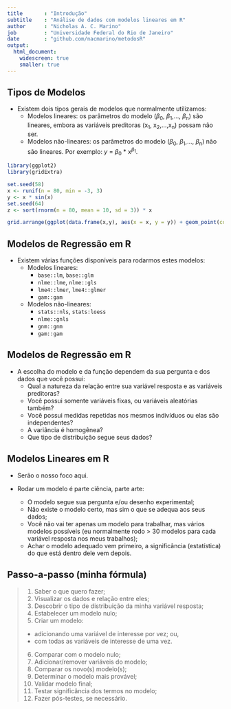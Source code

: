 ```yaml
---
title       : "Introdução"
subtitle    : "Análise de dados com modelos lineares em R"
author      : "Nicholas A. C. Marino"
job         : "Universidade Federal do Rio de Janeiro"
date        : "github.com/nacmarino/metodosR"
output:
  html_document:
    widescreen: true
    smaller: true
---
```


## Tipos de Modelos    

* Existem dois tipos gerais de modelos que normalmente utilizamos:
    + Modelos lineares: os parâmetros do modelo ($\beta$~0~, $\beta$~1~,..., $\beta$~n~) são lineares, embora as variáveis preditoras (x~1~, x~2~,...,x~n~) possam não ser.  
    + Modelos não-lineares: os parâmetros do modelo ($\beta$~0~, $\beta$~1~,..., $\beta$~n~) não são lineares. Por exemplo: _y_ = $\beta$~0~ * x^$\beta$~1~^.
    
```r
library(ggplot2)
library(gridExtra)

set.seed(58)  
x <- runif(n = 80, min = -3, 3)
y <- x * sin(x)
set.seed(64)
z <- sort(rnorm(n = 80, mean = 10, sd = 3)) * x

grid.arrange(ggplot(data.frame(x,y), aes(x = x, y = y)) + geom_point(colour = "blue") + theme_bw(), ggplot(data.frame(x,z), aes(x = x, y = z)) + geom_point(colour = "red") + theme_bw(), nrow = 1)
```

## Modelos de Regressão em R  

* Existem várias funções disponíveis para rodarmos estes modelos:  
    + Modelos lineares: 
        - `base::lm`, `base::glm`
        - `nlme::lme`, `nlme::gls`
        - `lme4::lmer`, `lme4::glmer`
        - `gam::gam`  
    + Modelos não-lineares: 
        - `stats::nls`, `stats:loess`   
        - `nlme::gnls`  
        - `gnm::gnm`  
        - `gam::gam`  
        
## Modelos de Regressão em R  

* A escolha do modelo e da função dependem da sua pergunta e dos dados que você possui:   
    + Qual a natureza da relação entre sua variável resposta e as variáveis preditoras?  
    + Você possui somente variáveis fixas, ou variáveis aleatórias também?  
    + Você possui medidas repetidas nos mesmos indivíduos ou elas são independentes?  
    + A variância é homogênea?  
    + Que tipo de distribuição segue seus dados?  

## Modelos Lineares em R  

* Serão o nosso foco aqui.    
  
* Rodar um modelo é parte ciência, parte arte:  
    + O modelo segue sua pergunta e/ou desenho experimental;
    + Não existe o modelo certo, mas sim o que se adequa aos seus dados;
    + Você não vai ter apenas um modelo para trabalhar, mas vários modelos possíveis (eu normalmente rodo > 30 modelos para cada variável resposta nos meus trabalhos);
    + Achar o modelo adequado vem primeiro, a significância (estatística) do que está dentro dele vem depois.  
    
## Passo-a-passo (minha fórmula)  

> 1. Saber o que quero fazer;  
> 2. Visualizar os dados e relação entre eles;
> 3. Descobrir o tipo de distribuição da minha variável resposta;
> 4. Estabelecer um modelo nulo;  
> 5. Criar um modelo:  
    + adicionando uma variável de interesse por vez; ou,  
    + com todas as variáveis de interesse de uma vez.  
> 6. Comparar com o modelo nulo;  
> 7. Adicionar/remover variáveis do modelo;  
> 8. Comparar os novo(s) modelo(s);  
> 9. Determinar o modelo mais provável;
> 10. Validar modelo final;
> 11. Testar significância dos termos no modelo;  
> 12. Fazer pós-testes, se necessário.
